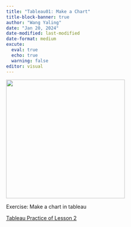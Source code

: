 ```yaml
---
title: "Tableau01: Make a Chart"
title-block-banner: true
author: "Wang Yaling"
date: "Jan 20, 2024"
date-modified: last-modified
date-format: medium
excute:
  eval: true
  echo: true
  warning: false
editor: visual
---
```


![](images/Tableau_logo.png){fig-align="center" width="323"}

Exercise: Make a chart in tableau

[Tableau Practice of Lesson 2](https://public.tableau.com/app/profile/yaling.wang1911/viz/In-class_Ex02_17063381054460/MonthlySalesProfitbyRegion2016-2019)
